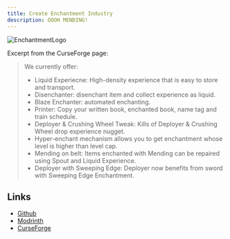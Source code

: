 ```yaml
---
title: Create Enchantment Industry
description: OOOH MENDING!
---
```



![EnchantmentLogo](https://cdn.modrinth.com/data/AEZO385x/f4ff4014f74e7547eb868afe958b6c4a8d834907_96.webp)

Excerpt from the CurseForge page:

> We currently offer:
>
> - Liquid Experiecne: High-density experience that is easy to store and transport.
> - Disenchanter: disenchant item and collect experience as liquid.
> - Blaze Enchanter: automated enchanting.
> - Printer: Copy your written book, enchanted book, name tag and train schedule.
> - Deployer & Crushing Wheel Tweak: Kills of Deployer & Crushing Wheel drop experience nugget.
> - Hyper-enchant mechanism allows you to get enchantment whose level is higher than level cap.
> - Mending on belt: Items enchanted with Mending can be repaired using Spout and Liquid Experience.
> - Deployer with Sweeping Edge: Deployer now benefits from sword with Sweeping Edge Enchantment.

## Links

- [Github](https://github.com/DragonsPlusMinecraft/CreateEnchantmentIndustry-Fabric) <Icon name="simple-icons:github" size="1.2em" class="inline-icon" />
- [Modrinth](https://modrinth.com/mod/create-enchantment-industry-fabric) <Icon name="simple-icons:modrinth" size="1.2em" class="inline-icon" />
- [CurseForge](https://www.curseforge.com/minecraft/mc-mods/create-enchantment-industry-fabric) <Icon name="simple-icons:curseforge" size="1.2em" class="inline-icon" />
